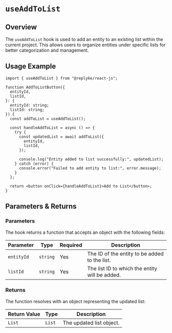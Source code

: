 # `useAddToList`

## Overview

The `useAddToList` hook is used to add an entity to an existing list within the current project. This allows users to organize entities under specific lists for better categorization and management.

## Usage Example

```tsx
import { useAddToList } from "@replyke/react-js";

function AddToListButton({
  entityId,
  listId,
}: {
  entityId: string;
  listId: string;
}) {
  const addToList = useAddToList();

  const handleAddToList = async () => {
    try {
      const updatedList = await addToList({
        entityId,
        listId,
      });

      console.log("Entity added to list successfully:", updatedList);
    } catch (error) {
      console.error("Failed to add entity to list:", error.message);
    }
  };

  return <button onClick={handleAddToList}>Add to List</button>;
}
```

## Parameters & Returns

### Parameters

The hook returns a function that accepts an object with the following fields:

| Parameter     | Type     | Required | Description                                   |
| ------------- | -------- | -------- | --------------------------------------------- |
| `entityId`    | `string` | Yes      | The ID of the entity to be added to the list. |
| `listId` | `string`   | Yes      | The list ID to which the entity will be added.   |

### Returns

The function resolves with an object representing the updated list:

| Return Value | Type   | Description                                                  |
| ------------ | ------ | ------------------------------------------------------------ |
| `List`       | `List` | The updated list object. |
